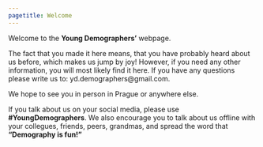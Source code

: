 ---
pagetitle: Welcome
---

<link rel="stylesheet" href="styles.css" type="text/css">

Welcome to the **Young Demographers'** webpage. 

The fact that you made it here means, that you have probably heard about us before, which makes us jump by joy! 
However, if you need any other information, you will most likely find it here.
If you have any questions please write us to: yd.demographers@gmail.com. 

We hope to see you in person in Prague or anywhere else. 


If you talk about us on your social media, please use **#YoungDemographers**. 
We also encourage you to talk about us offline with your collegues, friends, peers, grandmas, and spread the word that **"Demography is fun!"**